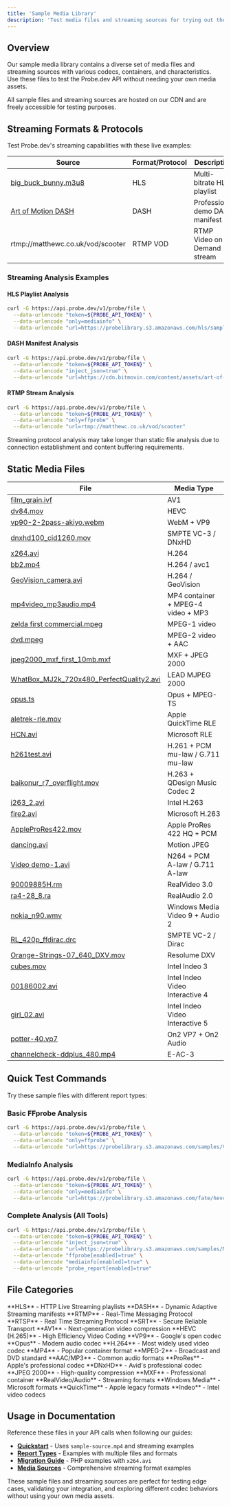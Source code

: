 ```yaml
---
title: 'Sample Media Library'
description: 'Test media files and streaming sources for trying out the Probe.dev API'
---
```


## Overview

Our sample media library contains a diverse set of media files and streaming sources with various codecs, containers, and characteristics. Use these files to test the Probe.dev API without needing your own media assets.

<Tip>
All sample files and streaming sources are hosted on our CDN and are freely accessible for testing purposes.
</Tip>

## Streaming Formats & Protocols

Test Probe.dev's streaming capabilities with these live examples:

| Source                                                                                              | Format/Protocol | Description                    |
| --------------------------------------------------------------------------------------------------- | --------------- | ------------------------------ |
| [big\_buck\_bunny.m3u8](https://probelibrary.s3.amazonaws.com/hls/sample/big_buck_bunny.m3u8)       | HLS             | Multi-bitrate HLS playlist     |
| [Art of Motion DASH](https://cdn.bitmovin.com/content/assets/art-of-motion-dash-hls-progressive/mpds/f08e80da-bf1d-4e3d-8899-f0f6155f6efa.mpd) | DASH | Professional demo DASH manifest |
| rtmp://matthewc.co.uk/vod/scooter                                                                   | RTMP VOD        | RTMP Video on Demand stream    |

### Streaming Analysis Examples

#### HLS Playlist Analysis
```bash
curl -G https://api.probe.dev/v1/probe/file \
  --data-urlencode "token=${PROBE_API_TOKEN}" \
  --data-urlencode "only=mediainfo" \
  --data-urlencode "url=https://probelibrary.s3.amazonaws.com/hls/sample/big_buck_bunny.m3u8"
```

#### DASH Manifest Analysis
```bash
curl -G https://api.probe.dev/v1/probe/file \
  --data-urlencode "token=${PROBE_API_TOKEN}" \
  --data-urlencode "inject_json=true" \
  --data-urlencode "url=https://cdn.bitmovin.com/content/assets/art-of-motion-dash-hls-progressive/mpds/f08e80da-bf1d-4e3d-8899-f0f6155f6efa.mpd"
```

#### RTMP Stream Analysis
```bash
curl -G https://api.probe.dev/v1/probe/file \
  --data-urlencode "token=${PROBE_API_TOKEN}" \
  --data-urlencode "only=ffprobe" \
  --data-urlencode "url=rtmp://matthewc.co.uk/vod/scooter"
```

<Note>
Streaming protocol analysis may take longer than static file analysis due to connection establishment and content buffering requirements.
</Note>

## Static Media Files

| File                                                                                                                                                | Media Type                         |
| --------------------------------------------------------------------------------------------------------------------------------------------------- | ---------------------------------- |
| [film\_grain.ivf](https://probelibrary.s3.amazonaws.com/fate/av1/film_grain.ivf)                                                                    | AV1                                |
| [dv84.mov](https://probelibrary.s3.amazonaws.com/fate/hevc/dv84.mov)                                                                                | HEVC                               |
| [vp90-2-2pass-akiyo.webm](https://probelibrary.s3.amazonaws.com/fate/vp9-test-vectors/vp90-2-2pass-akiyo.webm)                                      | WebM + VP9                         |
| [dnxhd100\_cid1260.mov](https://probelibrary.s3.amazonaws.com/fate/dnxhd/dnxhd100_cid1260.mov)                                                      | SMPTE VC-3 / DNxHD                 |
| [x264.avi](https://probelibrary.s3.amazonaws.com/samples/V-codecs/h264/x264.avi)                                                                    | H.264                              |
| [bb2.mp4](https://probelibrary.s3.amazonaws.com/samples/V-codecs/AVC1/bb2.mp4)                                                                      | H.264 / avc1                       |
| [GeoVision\_camera.avi](https://probelibrary.s3.amazonaws.com/samples/V-codecs/GAVC/GeoVision_camera.avi)                                           | H.264 / GeoVision                  |
| [mp4video\_mp3audio.mp4](https://probelibrary.s3.amazonaws.com/samples/MPEG-4/mp4video_mp3audio.mp4)                                                | MP4 container + MPEG-4 video + MP3 |
| [zelda first commercial.mpeg](https://probelibrary.s3.amazonaws.com/samples/MPEG1/zelda%20first%20commercial.mpeg)                                  | MPEG-1 video                       |
| [dvd.mpeg](https://probelibrary.s3.amazonaws.com/samples/MPEG2/dvd.mpeg)                                                                            | MPEG-2 video + AAC                 |
| [jpeg2000\_mxf\_first\_10mb.mxf](https://probelibrary.s3.amazonaws.com/samples/jpeg2000/jpeg2000_mxf_first_10mb.mxf)                                | MXF + JPEG 2000                    |
| [WhatBox\_MJ2k\_720x480\_PerfectQuality2.avi](https://probelibrary.s3.amazonaws.com/samples/V-codecs/LJ2K/WhatBox_MJ2k_720x480_PerfectQuality2.avi) | LEAD MJPEG 2000                    |
| [opus.ts](https://probelibrary.s3.amazonaws.com/samples/opus/opus.ts)                                                                               | Opus + MPEG-TS                     |
| [aletrek-rle.mov](https://probelibrary.s3.amazonaws.com/samples/V-codecs/QTRLE/aletrek-rle.mov)                                                     | Apple QuickTime RLE                |
| [HCN.avi](https://probelibrary.s3.amazonaws.com/samples/V-codecs/RLE/HCN.avi)                                                                       | Microsoft RLE                      |
| [h261test.avi](https://probelibrary.s3.amazonaws.com/samples/V-codecs/h261/h261test.avi)                                                            | H.261 + PCM mu-law / G.711 mu-law  |
| [baikonur\_r7\_overflight.mov](https://probelibrary.s3.amazonaws.com/samples/V-codecs/h263/baikonur_r7_overflight.mov)                              | H.263 + QDesign Music Codec 2      |
| [i263\_2.avi](https://probelibrary.s3.amazonaws.com/samples/V-codecs/I263/i263_2.avi)                                                               | Intel H.263                        |
| [fire2.avi](https://probelibrary.s3.amazonaws.com/samples/V-codecs/M263/fire2.avi)                                                                  | Microsoft H.263                    |
| [AppleProRes422.mov](https://probelibrary.s3.amazonaws.com/samples/V-codecs/HCPA/AppleProRes422.mov)                                                | Apple ProRes 422 HQ + PCM          |
| [dancing.avi](https://probelibrary.s3.amazonaws.com/samples/V-codecs/MJPEGs/dancing.avi)                                                            | Motion JPEG                        |
| [Video demo-1.avi](https://probelibrary.s3.amazonaws.com/samples/V-codecs/N264/Video%20demo-1.avi)                                                  | N264 + PCM A-law / G.711 A-law     |
| [90009885H.rm](https://probelibrary.s3.amazonaws.com/samples/real/90009885H.rm)                                                                     | RealVideo 3.0                      |
| [ra4-28\_8.ra](https://probelibrary.s3.amazonaws.com/samples/real-audio/ra4-28_8.ra)                                                                | RealAudio 2.0                      |
| [nokia\_n90.wmv](https://probelibrary.s3.amazonaws.com/samples/V-codecs/WMV9/nokia_n90.wmv)                                                         | Windows Media Video 9 + Audio 2    |
| [RL\_420p\_ffdirac.drc](https://probelibrary.s3.amazonaws.com/samples/V-codecs/Dirac/RL_420p_ffdirac.drc)                                           | SMPTE VC-2 / Dirac                 |
| [Orange-Strings-07\_640\_DXV.mov](https://probelibrary.s3.amazonaws.com/samples/V-codecs/DXDI/Orange-Strings-07_640_DXV.mov)                        | Resolume DXV                       |
| [cubes.mov](https://probelibrary.s3.amazonaws.com/samples/V-codecs/IV32/cubes.mov)                                                                  | Intel Indeo 3                      |
| [00186002.avi](https://probelibrary.s3.amazonaws.com/samples/V-codecs/IV41/00186002.avi)                                                            | Intel Indeo Video Interactive 4    |
| [girl\_02.avi](https://probelibrary.s3.amazonaws.com/samples/V-codecs/IV50/girl_02.avi)                                                             | Intel Indeo Video Interactive 5    |
| [potter-40.vp7](https://probelibrary.s3.amazonaws.com/samples/V-codecs/VP7/potter-40.vp7)                                                           | On2 VP7 + On2 Audio                |
| [channelcheck-ddplus\_480.mp4](https://probelibrary.s3.amazonaws.com/samples/A-codecs/AC3/eac3/channelcheck-ddplus_480.mp4)                         | E-AC-3                             |

## Quick Test Commands

Try these sample files with different report types:

### Basic FFprobe Analysis
```bash
curl -G https://api.probe.dev/v1/probe/file \
  --data-urlencode "token=${PROBE_API_TOKEN}" \
  --data-urlencode "only=ffprobe" \
  --data-urlencode "url=https://probelibrary.s3.amazonaws.com/samples/V-codecs/h264/x264.avi"
```

### MediaInfo Analysis
```bash
curl -G https://api.probe.dev/v1/probe/file \
  --data-urlencode "token=${PROBE_API_TOKEN}" \
  --data-urlencode "only=mediainfo" \
  --data-urlencode "url=https://probelibrary.s3.amazonaws.com/fate/hevc/dv84.mov"
```

### Complete Analysis (All Tools)
```bash
curl -G https://api.probe.dev/v1/probe/file \
  --data-urlencode "token=${PROBE_API_TOKEN}" \
  --data-urlencode "inject_json=true" \
  --data-urlencode "url=https://probelibrary.s3.amazonaws.com/samples/MPEG-4/mp4video_mp3audio.mp4" \
  --data-urlencode "ffprobe[enabled]=true" \
  --data-urlencode "mediainfo[enabled]=true" \
  --data-urlencode "probe_report[enabled]=true"
```

## File Categories

<CardGroup cols={2}>
  <Card title="Streaming Formats" icon="broadcast-tower">
    **HLS** - HTTP Live Streaming playlists  
    **DASH** - Dynamic Adaptive Streaming manifests  
    **RTMP** - Real-Time Messaging Protocol  
    **RTSP** - Real Time Streaming Protocol  
    **SRT** - Secure Reliable Transport  
  </Card>
  
  <Card title="Modern Codecs" icon="sparkles">
    **AV1** - Next-generation video compression  
    **HEVC (H.265)** - High Efficiency Video Coding  
    **VP9** - Google's open codec  
    **Opus** - Modern audio codec  
  </Card>
  
  <Card title="Common Formats" icon="video">
    **H.264** - Most widely used video codec  
    **MP4** - Popular container format  
    **MPEG-2** - Broadcast and DVD standard  
    **AAC/MP3** - Common audio formats  
  </Card>
  
  <Card title="Professional" icon="briefcase">
    **ProRes** - Apple's professional codec  
    **DNxHD** - Avid's professional codec  
    **JPEG 2000** - High-quality compression  
    **MXF** - Professional container  
  </Card>
  
  <Card title="Legacy/Specialized" icon="archive">
    **RealVideo/Audio** - Streaming formats  
    **Windows Media** - Microsoft formats  
    **QuickTime** - Apple legacy formats  
    **Indeo** - Intel video codecs  
  </Card>
</CardGroup>

## Usage in Documentation

Reference these files in your API calls when following our guides:

- **[Quickstart](/quickstart)** - Uses `sample-source.mp4` and streaming examples
- **[Report Types](/guides/report-types)** - Examples with multiple files and formats
- **[Migration Guide](/guides/migration-guide)** - PHP examples with `x264.avi`
- **[Media Sources](/guides/media-sources)** - Comprehensive streaming format examples

<Note>
These sample files and streaming sources are perfect for testing edge cases, validating your integration, and exploring different codec behaviors without using your own media assets.
</Note> 